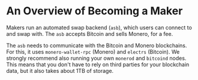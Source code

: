 # An Overview of Becoming a Maker

Makers run an automated swap backend (`asb`), which users can connect to and swap with.
The `asb` accepts Bitcoin and sells Monero, for a fee.

The `asb` needs to communicate with the Bitcoin and Monero blockchains.
For this, it uses `monero-wallet-rpc` (Monero) and `electrs` (Bitcoin).
We strongly recommend also running your own `monerod` and `bitcoind` nodes.
This means that you don't have to rely on third parties for your blockchain data, but it also takes about 1TB of storage.

